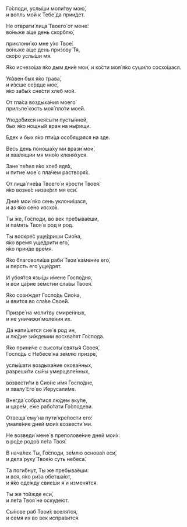 Го́споди, услы́ши моли́тву мою́,  
и вопль мой к Тебе́ да прии́дет.

Не отврати́ лица́ Твоего́ от мене́:  
во́ньже а́ще день скорблю́,

приклони́ ко мне у́хо Твое́:  
во́ньже а́ще день призову́ Тя,  
ско́ро услы́ши мя.

Я́ко исчезо́ша я́ко дым дни́е мои́,  и ко́сти моя́ я́ко суши́ло сосхо́шася.

Уя́звен бых я́ко трава́,  
и и́зсше се́рдце мое́,  
я́ко забы́х сне́сти хлеб мой.

От гла́са воздыха́ния моего́  
прильпе́ кость моя́ пло́ти мое́й.

Уподо́бихся нея́сыти пусты́нней,  
бых я́ко нощны́й вран на ны́рищи.

Бдех и бых я́ко пти́ца осо́бящаяся на зде.

Весь день поноша́ху ми врази́ мои́,  
и хва́лящии мя мно́ю кленя́хуся.

Зане́ пе́пел я́ко хлеб ядя́х,  
и питие́ мое́ с пла́чем растворя́х.

От лица́ гне́ва Твоего́ и я́рости Твоея́:  
я́ко возне́с низве́ргл мя еси́.

Дни́е мои́ я́ко сень уклони́шася,  
и аз я́ко се́но изсхо́х.

Ты же, Го́споди, во век пребыва́еши,  
и па́мять Твоя́ в род и род.

Ты воскре́с уще́дриши Сио́на,  
я́ко вре́мя уще́дрити его́,  
я́ко прии́де вре́мя.

Я́ко благоволи́ша раби́ Твои́ ка́мение его́,  
и персть его́ уще́дрят.

И убоя́тся язы́цы и́мене Госпо́дня,  
и вси ца́рие зе́мстии сла́вы Твоея́.

Я́ко сози́ждет Госпо́дь Сио́на,  
и яви́тся во сла́ве Свое́й.

Призре́ на моли́тву смире́нных,  
и не уничижи́ моле́ния их.

Да напи́шется сие́ в род ин,  
и лю́дие зи́ждемии восхва́лят Го́спода.

Я́ко прини́че с высоты́ святы́я Своея́,  
Госпо́дь с Небесе́ на зе́млю призре́,

услы́шати воздыха́ние окова́нных,  
разреши́ти сы́ны умерщвле́нных,

возвести́ти в Сио́не и́мя Госпо́дне,  
и хвалу́ Его́ во Иерусали́ме.

Внегда́ собра́тися лю́дем вку́пе,  
и царе́м, е́же рабо́тати Го́сподеви.

Отвеща́ ему́ на пути́ кре́пости его́:  
умале́ние дней мои́х возвести́ ми.

Не возведи́ мене́ в преполове́ние дней мои́х:  
в ро́де родо́в ле́та Твоя́.

В нача́лех Ты, Го́споди, зе́млю основа́л еси́,  
и дела́ руку́ Твое́ю суть небеса́.

Та поги́бнут, Ты же пребыва́еши:  
и вся, я́ко ри́за обетша́ют,  
и я́ко оде́жду свие́ши я́ и изменя́тся.

Ты же то́йжде еси́,  
и ле́та Твоя́ не оскуде́ют.

Сы́нове раб Твои́х вселя́тся,  
и се́мя их во век испра́вится.
